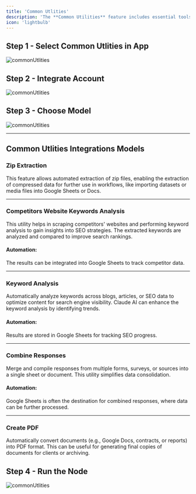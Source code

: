```yaml
---
title: 'Common Utlities'
description: 'The **Common Utilities** feature includes essential tools like zip extraction for managing compressed files, competitor keyword analysis to optimize SEO strategies, keyword analysis for enhancing content visibility, response combination for streamlined data consolidation, and automated PDF creation from various document sources. These utilities work together to simplify workflows and improve efficiency.'
icon: 'lightbulb'
---
```


## **Step 1**  - Select Common Utlities in App
<img className="" src="/images/commonUtlities/1.png" alt="commonUtlities" />

## **Step 2**  - Integrate Account
<img className="" src="/images/commonUtlities/2.png" alt="commonUtlities" />

## **Step 3**  -  Choose Model
<img className="" src="/images/commonUtlities/3.png" alt="commonUtlities" />

---
## Common Utlities Integrations Models

### Zip Extraction
This feature allows automated extraction of zip files, enabling the extraction of compressed data for further use in workflows, like importing datasets or media files into Google Sheets or Docs.

---

### Competitors Website Keywords Analysis
This utility helps in scraping competitors' websites and performing keyword analysis to gain insights into SEO strategies. The extracted keywords are analyzed and compared to improve search rankings.

#### Automation:
The results can be integrated into Google Sheets to track competitor data.

---

### Keyword Analysis
Automatically analyze keywords across blogs, articles, or SEO data to optimize content for search engine visibility. Claude AI can enhance the keyword analysis by identifying trends.

#### Automation:
Results are stored in Google Sheets for tracking SEO progress.

---

### Combine Responses
Merge and compile responses from multiple forms, surveys, or sources into a single sheet or document. This utility simplifies data consolidation.

#### Automation:
Google Sheets is often the destination for combined responses, where data can be further processed.

---

### Create PDF
Automatically convert documents (e.g., Google Docs, contracts, or reports) into PDF format. This can be useful for generating final copies of documents for clients or archiving.


## **Step 4**  -  Run the Node
<img className="" src="/images/commonUtlities/4.png" alt="commonUtlities" />